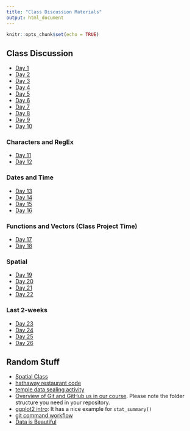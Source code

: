 ```yaml
---
title: "Class Discussion Materials"
output: html_document
---
```


```r
knitr::opts_chunk$set(echo = TRUE)
```


## Class Discussion

* [Day 1](presentations_class/day_1.html){target="blank"}
* [Day 2](presentations_class/day_2.html){target="blank"}
* [Day 3](presentations_class/day_3.html){target="blank"}
* [Day 4](presentations_class/day_4.html){target="blank"}
* [Day 5](presentations_class/day_5.html){target="blank"}
* [Day 6](presentations_class/day_6.html){target="blank"}
* [Day 7](presentations_class/day_7.html){target="blank"}
* [Day 8](presentations_class/day_8.html){target="blank"}
* [Day 9](presentations_class/day_9.html){target="blank"}
* [Day 10](presentations_class/day_10.html){target="blank"}

### Characters and RegEx

* [Day 11](presentations_class/day_11.html){target="blank"}
* [Day 12](presentations_class/day_12.html){target="blank"}

### Dates and Time

* [Day 13](presentations_class/day_13.html){target="blank"}
* [Day 14](presentations_class/day_14.html){target="blank"}
* [Day 15](presentations_class/day_15.html){target="blank"}
* [Day 16](presentations_class/day_16.html){target="blank"}

### Functions and Vectors (Class Project Time)

* [Day 17](presentations_class/day_17.html){target="blank"}
* [Day 18](presentations_class/day_18.html){target="blank"}


### Spatial


* [Day 19](presentations_class/day_19.html){target="blank"}
* [Day 20](presentations_class/day_20.html){target="blank"}
* [Day 21](presentations_class/day_21.html){target="blank"}
* [Day 22](presentations_class/day_22.html){target="blank"}


### Last 2-weeks

* [Day 23](presentations_class/day_23.html){target="blank"}
* [Day 24](presentations_class/day_24.html){target="blank"}
* [Day 25](presentations_class/day_25.html){target="blank"}
* [Day 26](presentations_class/day_26.html){target="blank"}


## Random Stuff

* [Spatial Class](spatial_class.html)
* [hathaway restaurant code](https://byuistats.github.io/M335/presentations_class/restaurants_idaho.html)
* [temple data sealing activity](temple_sealings.html)
* [Overview of Git and GitHub us in our course](git_335.html).  Please note the folder structure you need in your repository.
* [ggplot2 intro](https://stats.idre.ucla.edu/r/seminars/ggplot2_intro/): It has a nice example for `stat_summary()`
* [git command workflow](https://byuistats.github.io/M335/images/Git_workflow_diagram.png){target="blank"}
* [Data is Beautiful](https://np.reddit.com/r/dataisbeautiful/){target="blank"}
